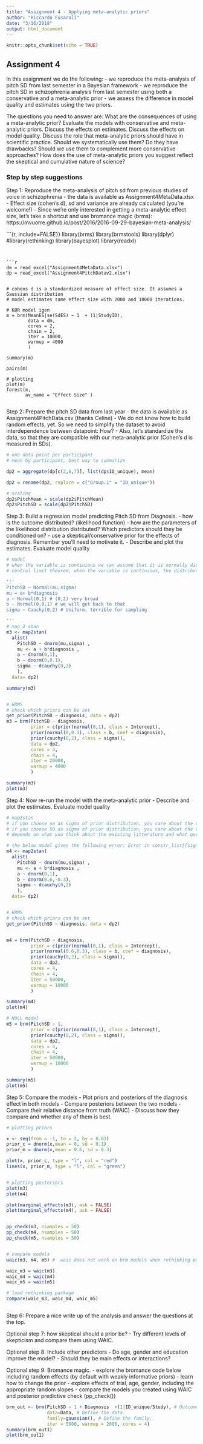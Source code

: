 ```yaml
---
title: "Assignment 4 - Applying meta-analytic priors"
author: "Riccardo Fusaroli"
date: "3/16/2018"
output: html_document
---
```


```r
knitr::opts_chunk$set(echo = TRUE)
```

## Assignment 4

In this assignment we do the following:
- we reproduce the meta-analysis of pitch SD from last semester in a Bayesian framework
- we reproduce the pitch SD in schizophrenia analysis from last semester using both a conservative and a meta-analytic prior
- we assess the difference in model quality and estimates using the two priors.

The questions you need to answer are: What are the consequences of using a meta-analytic prior? Evaluate the models with conservative and meta-analytic priors. Discuss the effects on estimates. Discuss the effects on model quality. Discuss the role that meta-analytic priors should have in scientific practice. Should we systematically use them? Do they have drawbacks? Should we use them to complement more conservative approaches? How does the use of meta-analytic priors you suggest reflect the skeptical and cumulative nature of science?

### Step by step suggestions

Step 1: Reproduce the meta-analysis of pitch sd from previous studies of voice in schizophrenia
- the data is available as Assignment4MetaData.xlsx
- Effect size (cohen's d), sd and variance are already calculated (you're welcome!)
- Since we're only interested in getting a meta-analytic effect size, let's take a shortcut and use bromance magic (brms): https://mvuorre.github.io/post/2016/2016-09-29-bayesian-meta-analysis/

```{r, include=FALSE}}
library(brms)
library(brmstools)
library(dplyr)
#library(rethinking)
library(bayesplot)
library(readxl)

```


```r

dm = read_excel("Assignment4MetaData.xlsx")
dp = read_excel("Assignment4PitchDatav2.xlsx")


# cohens d is a standardized measure of effect size. It assumes a Gaussian distribution
# model estimates same effect size with 2000 and 10000 iterations.

# KØR model igen
m = brm(MeanES|se(SdES) ~ 1  + (1|StudyID),
        data = dm,
        cores = 2,
        chain = 2,
        iter = 10000,
        warmup = 4000
        )

summary(m)

pairs(m)

# plotting
plot(m)
forest(m,
       av_name = "Effect Size" )


```


Step 2: Prepare the pitch SD data from last year
- the data is available as Assignment4PitchData.csv (thanks Celine)
- We do not know how to build random effects, yet. So we need to simplify the dataset to avoid interdependence between datapoint: How?
- Also, let's standardize the data, so that they are compatible with our meta-analytic prior (Cohen's d is measured in SDs).

```r
# one data point per participant
# mean by participant, best way to summarize

dp2 = aggregate(dp[c(2,6,7)], list(dp$ID_unique), mean)

dp2 = rename(dp2, replace = c("Group.1" = "ID_unique"))

# scaling
dp2$PitchMean = scale(dp2$PitchMean)
dp2$PitchSD = scale(dp2$PitchSD)

```


Step 3: Build a regression model predicting Pitch SD from Diagnosis.
- how is the outcome distributed? (likelihood function)
- how are the parameters of the likelihood distribution distributed? Which predictors should they be conditioned on?
- use a skeptical/conservative prior for the effects of diagnosis. Remember you'll need to motivate it.
- Describe and plot the estimates. Evaluate model quality

```r

# model
# when the variable is continious we can assume that it is normally distributed as most phenomena are (least error)
# central limit theorem, when the variable is continious, the distribution of the mean of the distribution tends to be Gaussian

'''
PitchSD ~ Normal(mu,sigma)
mu = a+ b*diagnosis
a ~ Normal(0,1) # (0,2) very broad
b ~ Normal(0,0.1) # we will get back to that
sigma ~ Cauchy(0,2) # Uniform, terrible for sampling

'''
# map 2 stan
m3 <- map2stan(
  alist(
    PitchSD ~ dnorm(mu,sigma) ,
    mu <- a + b*diagnosis ,
    a ~ dnorm(0,1),
    b ~ dnorm(0,0.1),
    sigma ~ dcauchy(0,2)
    ), 
  data= dp2)

summary(m3)


# BRMS
# check which priors can be set
get_prior(PitchSD ~ diagnosis, data = dp2)
m3 = brm(PitchSD ~ diagnosis,
         prior = c(prior(normal(0,1), class = Intercept),
         prior(normal(0,0.1), class = b, coef = diagnosis),
         prior(cauchy(0,2), class = sigma)),
         data = dp2,
         cores = 4,
         chain = 4,
         iter = 20000,
         warmup = 4000
         )

summary(m3)
plot(m3)

```


Step 4: Now re-run the model with the meta-analytic prior
- Describe and plot the estimates. Evaluate model quality

```r

# map2stan
# if you choose se as sigma of prior distribution, you care about the underlying true effect
# if you choose SD as sigma of prior distribution, you care about the thruth of your study.
# depends on what you think about the existing litterature and what question you are asking.

# the below model gives the following error: Error in constr_list[[sigma_name]] : no such index at level 1
m4 <- map2stan(
  alist(
    PitchSD ~ dnorm(mu,sigma) ,
    mu <- a + b*diagnosis ,
    a ~ dnorm(0,1),
    b ~ dnorm(0.6,-0.3),
    sigma ~ dcauchy(0,2)
    ), 
  data= dp2)


# BRMS
# check which priors can be set
get_prior(PitchSD ~ diagnosis, data = dp2)


m4 = brm(PitchSD ~ diagnosis,
         prior = c(prior(normal(0,1), class = Intercept),
         prior(normal(0.6,0.3), class = b, coef = diagnosis),
         prior(cauchy(0,2), class = sigma)),
         data = dp2,
         cores = 4,
         chain = 4,
         iter = 50000,
         warmup = 10000
         )

summary(m4)
plot(m4)

# NULL model
m5 = brm(PitchSD ~ 1,
         prior = c(prior(normal(0,1), class = Intercept),
         prior(cauchy(0,2), class = sigma)),
         data = dp2,
         cores = 4,
         chain = 4,
         iter = 50000,
         warmup = 10000
         )

summary(m5)
plot(m5)

```


Step 5: Compare the models
- Plot priors and posteriors of the diagnosis effect in both models
- Compare posteriors between the two models
- Compare their relative distance from truth (WAIC)
- Discuss how they compare and whether any of them is best.
```r

# plotting priors

x <- seq(from = -1, to = 2, by = 0.01)
prior_c = dnorm(x,mean = 0, sd = 0.1)
prior_m = dnorm(x,mean = 0.6, sd = 0.3)

plot(x, prior_c, type = "l", col = "red")
lines(x, prior_m, type = "l", col = "green")


# plotting posteriors
plot(m3)
plot(m4)

plot(marginal_effects(m3), ask = FALSE)
plot(marginal_effects(m4), ask = FALSE)


pp_check(m3, nsamples = 50)
pp_check(m4, nsamples = 50)
pp_check(m5, nsamples = 50)


# compare models
waic(m3, m4, m5) #  waic does not work on brm models when rethinking package is loaded

waic_m3 = waic(m3)
waic_m4 = waic(m4)
waic_m5 = waic(m5)

# load rethinking package
compare(waic_m3, waic_m4, waic_m5) 



```


Step 6: Prepare a nice write up of the analysis and answer the questions at the top.

Optional step 7: how skeptical should a prior be?
- Try different levels of skepticism and compare them using WAIC.

Optional step 8: Include other predictors
- Do age, gender and education improve the model?
- Should they be main effects or interactions?

Optional step 9: Bromance magic.
- explore the bromance code below including random effects (by default with weakly informative priors)
- learn how to change the prior
- explore effects of trial, age, gender, including the appropriate random slopes
- compare the models you created using WAIC and posterior predictive check (pp_check())


```r

brm_out <- brm(PitchSD ~ 1 + Diagnosis  +(1|ID_unique/Study), # Outcome as a function of the predictors as in lme4. 
               data=Data, # Define the data
               family=gaussian(), # Define the family. 
               iter = 5000, warmup = 2000, cores = 4)
summary(brm_out1)
plot(brm_out1)

```

